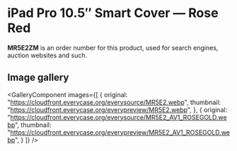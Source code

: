 
# iPad Pro 10.5″ Smart Cover — Rose Red

<Callout type='info' emoji='👉🏻'>**MR5E2ZM** is an order number for this product, used for search engines, auction websites and such.</Callout>

## Image gallery

<GalleryComponent
    images={[
      {
        original: "https://cloudfront.everycase.org/everysource/MR5E2.webp",
        thumbnail: "https://cloudfront.everycase.org/everypreview/MR5E2.webp",
      },
      {
        original: "https://cloudfront.everycase.org/everysource/MR5E2_AV1_ROSEGOLD.webp",
        thumbnail: "https://cloudfront.everycase.org/everypreview/MR5E2_AV1_ROSEGOLD.webp",
      }
    ]}
  />
